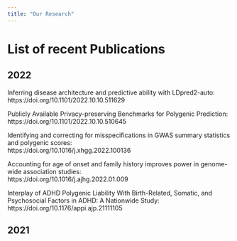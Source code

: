 ```yaml
---
title: "Our Research"
---
```


# List of recent Publications


## 2022

Inferring disease architecture and predictive ability with LDpred2-auto:  
https://doi.org/10.1101/2022.10.10.511629


Publicly Available Privacy-preserving Benchmarks for Polygenic Prediction:  
https://doi.org/10.1101/2022.10.10.510645


Identifying and correcting for misspecifications in GWAS summary statistics and polygenic scores:  
https://doi.org/10.1016/j.xhgg.2022.100136


Accounting for age of onset and family history improves power in genome-wide association studies:  
https://doi.org/10.1016/j.ajhg.2022.01.009


Interplay of ADHD Polygenic Liability With Birth-Related, Somatic, and Psychosocial Factors in ADHD: A Nationwide Study:  
https://doi.org/10.1176/appi.ajp.21111105


## 2021